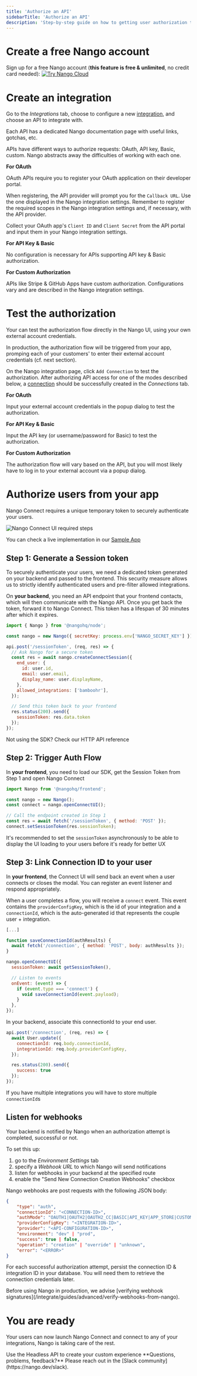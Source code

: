 ```yaml
---
title: 'Authorize an API'
sidebarTitle: 'Authorize an API'
description: 'Step-by-step guide on how to getting user authorization to access an external API on their behalf.'
---
```


# Create a free Nango account

Sign up for a free Nango account (**this feature is free & unlimited**, no credit card needed):
[![Try Nango Cloud](/images/nango-deploy-button.svg)](https://app.nango.dev/signup)

# Create an integration

Go to the _Integrations_ tab, choose to configure a new [integration](/understand/concepts/integrations), and choose an API to integrate with.

<Tip>
    Each API has a dedicated Nango documentation page with useful links, gotchas, etc.
</Tip>

APIs have different ways to authorize requests: OAuth, API key, Basic, custom. Nango abstracts away the difficulties of working with each one.

**For OAuth**

OAuth APIs require you to register your OAuth application on their developer portal.

When registering, the API provider will prompt you for the `Callback URL`. Use the one displayed in the Nango integration settings. Remember to register the required scopes in the Nango integration settings and, if necessary, with the API provider.

Collect your OAuth app's `Client ID` and `Client Secret` from the API portal and input them in your Nango integration settings.

**For API Key & Basic**

No configuration is necessary for APIs supporting API key & Basic authorization.

**For Custom Authorization**

APIs like Stripe & GitHub Apps have custom authorization. Configurations vary and are described in the Nango integration settings.

# Test the authorization

<Tip>
Your can test the authorization flow directly in the Nango UI, using your own external account credentials.

In production, the authorization flow will be triggered from your app, promping each of your customers' to enter their external account credentials (cf. next section).
</Tip>

On the Nango integration page, click `Add Connection` to test the authorization. After authorizing API access for one of the modes described below, a [connection](/understand/concepts/connections) should be successfully created in the _Connections_ tab.

**For OAuth**

Input your external account credentials in the popup dialog to test the authorization.

**For API Key & Basic**

Input the API key (or username/password for Basic) to test the authorization.

**For Custom Authorization**

The authorization flow will vary based on the API, but you will most likely have to log in to your external account via a popup dialog.

# Authorize users from your app

Nango Connect requires a unique temporary token to securely authenticate your users.

<img src="/images/connect-ui/steps.png" alt="Nango Connect UI required steps" />

<Tip>You can check a live implementation in our <a href="https://github.com/NangoHQ/sample-app?rel=connect-ui-guide"> Sample App</a></Tip>

## Step 1: Generate a Session token

To securely authenticate your users, we need a dedicated token generated on your backend and passed to the frontend. This security measure allows us to strictly identify authenticated users and pre-filter allowed integrations.

On **your backend**, you need an API endpoint that your frontend contacts, which will then communicate with the Nango API. Once you get back the token, forward it to Nango Connect.
This token has a lifespan of 30 minutes after which it expires.

```javascript
import { Nango } from '@nangohq/node';

const nango = new Nango({ secretKey: process.env['NANGO_SECRET_KEY'] });

api.post('/sessionToken', (req, res) => {
  // Ask Nango for a secure token
  const res = await nango.createConnectSession({
    end_user: {
      id: user.id,
      email: user.email,
      display_name: user.displayName,
    },
    allowed_integrations: ['bamboohr'],
  });

  // Send this token back to your frontend
  res.status(200).send({
    sessionToken: res.data.token
  });
});
```

<Card title="POST /connect/sessions" icon="code" href="/reference/api/connect/sessions/create" horizontal>
  Not using the SDK? Check our HTTP API reference
</Card>

## Step 2: Trigger Auth Flow

In **your frontend**, you need to load our SDK, get the Session Token from Step 1 and open Nango Connect

```js
import Nango from '@nangohq/frontend';

const nango = new Nango();
const connect = nango.openConnectUI();

// Call the endpoint created in Step 1
const res = await fetch('/sessionToken', { method: 'POST' });
connect.setSessionToken(res.sessionToken);
```

<Tip>It's recommended to set the `sessionToken` asynchronously to be able to display the UI loading to your users before it's ready for better UX</Tip>

## Step 3: Link Connection ID to your user

In **your frontend**, the Connect UI will send back an event when a user connects or closes the modal. You can register an event listener and respond appropriately.

When a user completes a flow, you will receive a `connect` event. This event contains the `providerConfigKey`, which is the id of your integration and a `connectionId`, which is the auto-generated id that represents the couple user + integration.

```js
[...]

function saveConnectionId(authResults) {
  await fetch('/connection', { method: 'POST', body: authResults });
}

nango.openConnectUI({
  sessionToken: await getSessionToken(),

  // Listen to events
  onEvent: (event) => {
    if (event.type === 'connect') {
      void saveConnectionId(event.payload);
    }
  },
});
```

In your backend, associate this connectionId to your end user.

```javascript
api.post('/connection', (req, res) => {
  await User.update({
    connectionId: req.body.connectionId,
    integrationId: req.body.providerConfigKey,
  });

  res.status(200).send({
    success: true
  });
});
```

<Tip>If you have multiple integrations you will have to store multiple `connectionId`s</Tip>

## Listen for webhooks

Your backend is notified by Nango when an authorization attempt is completed, successful or not.

To set this up:
1. go to the _Environment Settings_ tab
2. specify a _Webhook URL_ to which Nango will send notifications
3. listen for webhooks in your backend at the specified route
4. enable the "Send New Connection Creation Webhooks" checkbox

Nango webhooks are post requests with the following JSON body:
```json
{
    "type": "auth",
    "connectionId": "<CONNECTION-ID>",
    "authMode": "OAUTH1|OAUTH2|OAUTH2_CC|BASIC|API_KEY|APP_STORE|CUSTOM|APP|NONE|TBA",
    "providerConfigKey": "<INTEGRATION-ID>",
    "provider": "<API-CONFIGURATION-ID>",
    "environment": "dev" | "prod",
    "success": true | false,
    "operation": "creation" | "override" | "unknown",
    "error": "<ERROR>"
}
```

For each successful authorization attempt, persist the connection ID & integration ID in your database. You will need them to retrieve the connection credentials later.

<Info>
Before using Nango in production, we advise [verifying webhook signatures](/integrate/guides/advanced/verify-webhooks-from-nango).
</Info>

# You are ready

Your users can now launch Nango Connect and connect to any of your integrations, Nango is taking care of the rest.


<Card title="Want to build your own UI?" icon="code" href="/integrate/guides/advanced/authorize-an-api-headless" horizontal>
  Use the Headless API to create your custom experience
</Card>


<Tip>
**Questions, problems, feedback?** Please reach out in the [Slack community](https://nango.dev/slack).
</Tip>

